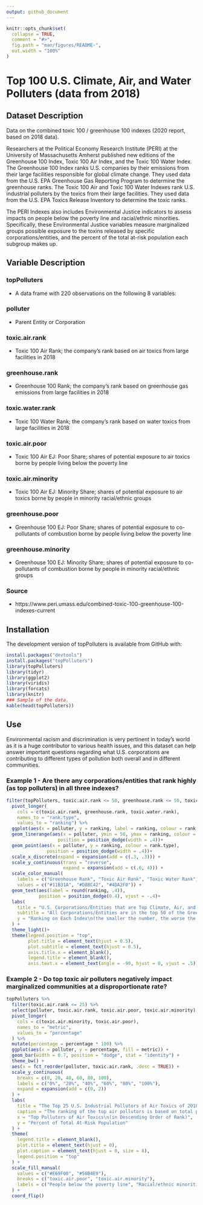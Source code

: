 ```yaml
---
output: github_document
---
```


<!-- README.md is generated from README.Rmd. Please edit that file -->

<!-- You'll still need to render `README.Rmd` regularly, to keep `README.md` up-to-date. `devtools::build_readme()` is handy for this.  -->

```r
knitr::opts_chunk$set(
  collapse = TRUE,
  comment = "#>",
  fig.path = "man/figures/README-",
  out.width = "100%"
)
```

# Top 100 U.S. Climate, Air, and Water Polluters (data from 2018)

<!-- badges: start -->
<!-- badges: end -->

## Dataset Description
Data on the combined toxic 100 / greenhouse 100 indexes (2020 report, based on 2018 data). 

Researchers at the Political Economy Research Institute (PERI) at the University of Massachusetts Amherst published new editions of the Greenhouse 100 Index, Toxic 100 Air Index, and the Toxic 100 Water Index. The Greenhouse 100 Index ranks U.S. companies by their emissions from their large facilities responsible for global climate change. They used data from the U.S. EPA Greenhouse Gas Reporting Program to determine the greenhouse ranks. The Toxic 100 Air and Toxic 100 Water Indexes rank U.S. industrial polluters by the toxics from their large facilities. They used data from the U.S. EPA Toxics Release Inventory to determine the toxic ranks. 

The PERI Indexes also includes Environmental Justice indicators to assess impacts on people below the poverty line and racial/ethnic minorities. Specifically, these Environmental Justice variables measure marginalized groups possible exposure to the toxins released by specific corporations/entities, and the percent of the total at-risk population each subgroup makes up.

## Variable Description

### topPolluters
- A data frame with 220 observations on the following 8 variables:

### polluter
- Parent Entity or Corporation

### toxic.air.rank
- Toxic 100 Air Rank; the company's rank based on air toxics from large facilities in 2018

### greenhouse.rank
- Greenhouse 100 Rank; the company's rank based on greenhouse gas emissions from large facilities in 2018

### toxic.water.rank
- Toxic 100 Water Rank; the company's rank based on water toxics from large facilities in 2018

### toxic.air.poor
- Toxic 100 Air EJ: Poor Share; shares of potential exposure to air toxics borne by people living below the poverty line

### toxic.air.minority
- Toxic 100 Air EJ: Minority Share; shares of potential exposure to air toxics borne by people in minority racial/ethnic groups

### greenhouse.poor
- Greenhouse 100 EJ: Poor Share; shares of potential exposure to co-pollutants of combustion borne by people living below the poverty line

### greenhouse.minority
- Greenhouse 100 EJ: Minority Share; shares of potential exposure to co-pollutants of combustion borne by people in minority racial/ethnic groups

### Source
- https://www.peri.umass.edu/combined-toxic-100-greenhouse-100-indexes-current

## Installation
The development version of topPolluters is available from GitHub with:
```r
install.packages("devtools")
install.packages("topPolluters")
library(topPolluters)
library(tidyr)
library(ggplot2)
library(viridis)
library(forcats)
library(knitr)
### Sample of the data.
kable(head(topPolluters))
```
## Use
Environmental racism and discrimination is very pertinent in today's world as it is a huge contributor to various health issues, and this dataset can help answer important questions regarding what U.S. corporations are contributing to different types of pollution both overall and in different communities.

### Example 1 - Are there any corporations/entities that rank highly (as top polluters) in all three indexes?
```r
filter(topPolluters, toxic.air.rank <= 50, greenhouse.rank <= 50, toxic.water.rank <= 50) %>%
  pivot_longer(
    cols = c(toxic.air.rank, greenhouse.rank, toxic.water.rank),
    names_to = "rank.type",
    values_to = "ranking") %>%
  ggplot(aes(x = polluter, y = ranking, label = ranking, colour = rank.type)) +
  geom_linerange(aes(x = polluter, ymin = 50, ymax = ranking, colour = rank.type), 
                   position = position_dodge(width = .4))+
  geom_point(aes(x = polluter, y = ranking, colour = rank.type),
               position = position_dodge(width = .4))+
  scale_x_discrete(expand = expansion(add = c(.3, .3))) +
  scale_y_continuous(trans = "reverse",
                     expand = expansion(add = c(.6, 4))) +
  scale_color_manual(
    labels = c("Greenhouse Rank", "Toxic Air Rank", "Toxic Water Rank"),
    values = c("#11B31A", "#D8BC42", "#4DA2F0")) +
  geom_text(aes(label = round(ranking, .4)), 
            position = position_dodge(0.4), vjust = -.4)+
  labs( 
    title = "U.S. Corporations/Entities that are Top Climate, Air, and Water Polluters",
    subtitle = "All Corporations/Entities are in the top 50 of the Greenhouse 100 Index,\nToxic 100 Air Polluters Index, and Toxic 100 Water Polluters Index",
    y = "Ranking on Each Index\n(the smaller the number, the worse the polluter)"
  ) +
  theme_light()+
  theme(legend.position = "top",
        plot.title = element_text(hjust = 0.5),
        plot.subtitle = element_text(hjust = 0.5),
        axis.title.x = element_blank(),
        legend.title = element_blank(),
        axis.text.x = element_text(angle = -90, hjust = 0, vjust = .5)) 
```

### Example 2 - Do top toxic air polluters negatively impact marginalized communities at a disproportionate rate?
```r
topPolluters %>%
  filter(toxic.air.rank <= 25) %>%
  select(polluter, toxic.air.rank, toxic.air.poor, toxic.air.minority) %>%
  pivot_longer(
    cols = c(toxic.air.minority, toxic.air.poor),
    names_to = "metric",
    values_to = "percentage"
  ) %>%
  mutate(percentage = percentage * 100) %>%
  ggplot(aes(x = polluter, y = percentage, fill = metric)) +
  geom_bar(width = 0.7, position = "dodge", stat = "identity") +
  theme_bw() +
  aes(x = fct_reorder(polluter, toxic.air.rank, .desc = TRUE)) +
  scale_y_continuous(
    breaks = c(0, 20, 40, 60, 80, 100),
    labels = c("0%", "20%", "40%", "60%", "80%", "100%"),
    expand = expansion(add = c(0, 2))
  ) +
  labs(
    title = "The Top 25 U.S. Industrial Pollutors of Air Toxics of 2018\nand the Resulting Exposure to Low-Income People and\nRacial/Ethnic Minorities",
    caption = "The ranking of the top air pollutors is based on total potential chronic human health risk from their facilities.\nThe percentages are in regards to the makeup of the at-risk populations (which are typically those nearest\nto the toxic facilities), but spefically how much of the at risk population is below the poverty line or is a\nracial/ethnic minority.",
    x = "Top Pollutors of Air Toxics\n(in Descending Order of Rank)",
    y = "Percent of Total At-Risk Population"
  ) +
  theme(
    legend.title = element_blank(),
    plot.title = element_text(hjust = 0),
    plot.caption = element_text(hjust = 0, size = 8),
    legend.position = "top"
  ) +
  scale_fill_manual(
    values = c("#E69F00", "#56B4E9"),
    breaks = c("toxic.air.poor", "toxic.air.minority"),
    labels = c("People below the poverty line", "Racial/ethnic minorities")
  ) +
  coord_flip()
```

